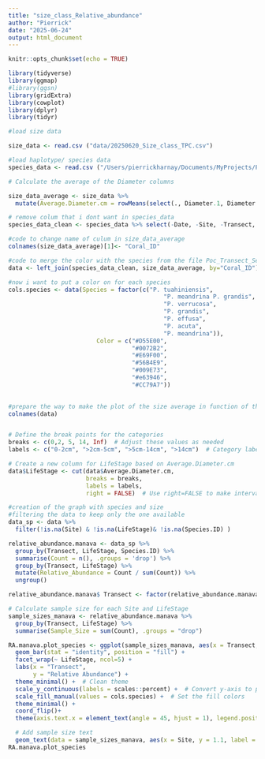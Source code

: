 ```yaml
---
title: "size_class_Relative_abundance"
author: "Pierrick"
date: "2025-06-24"
output: html_document
---
```


```r
knitr::opts_chunk$set(echo = TRUE)
```

```r
library(tidyverse)
library(ggmap)
#library(ggsn)
library(gridExtra)
library(cowplot)
library(dplyr)
library(tidyr)
```

```r
#load size data

size_data <- read.csv ("data/20250620_Size_class_TPC.csv")

#load haplotype/ species data 
species_data <- read.csv ("/Users/pierrickharnay/Documents/MyProjects/Poc_ID/Sanger_Data/Transect_Seqs/Poc_Transect_Seqs.csv")
```

```r
# Calculate the average of the Diameter columns

size_data_average <- size_data %>%
  mutate(Average.Diameter.cm = rowMeans(select(., Diameter.1, Diameter.2, Diameter.3), na.rm = TRUE))

```

```r
# remove colum that i dont want in species_data 
species_data_clean <- species_data %>% select(-Date, -Site, -Transect, -SeqRun, -mtORF.For.Name, -mtORF.Rev.Name, -X20240619.Status, -PocHistone.ID, -Lifestage, -Size)

#code to change name of culum in size_data_average
colnames(size_data_average)[1]<- "Coral_ID"

#code to merge the color with the species from the file Poc_Transect_Seqs 
data <- left_join(species_data_clean, size_data_average, by="Coral_ID")

#now i want to put a color on for each species
cols.species <- data(Species = factor(c("P. tuahiniensis",
                                            "P. meandrina P. grandis",
                                            "P. verrucosa",
                                            "P. grandis",
                                            "P. effusa",
                                            "P. acuta",
                                            "P. meandrina")),
                         Color = c("#D55E00",
                                   "#0072B2",
                                   "#E69F00",
                                   "#56B4E9",
                                   "#009E73",
                                   "#e63946",
                                   "#CC79A7"))
                                   

#prepare the way to make the plot of the size average in function of the species 
colnames(data)


# Define the break points for the categories
breaks <- c(0,2, 5, 14, Inf)  # Adjust these values as needed
labels <- c("0-2cm", ">2cm-5cm", ">5cm-14cm", ">14cm")  # Category labels

# Create a new column for LifeStage based on Average.Diameter.cm
data$LifeStage <- cut(data$Average.Diameter.cm, 
                      breaks = breaks, 
                      labels = labels, 
                      right = FALSE)  # Use right=FALSE to make intervals [a, b)

```

```r
#creation of the graph with species and size 
#filtering the data to keep only the one available 
data_sp <- data %>%
  filter(!is.na(Site) & !is.na(LifeStage)& !is.na(Species.ID) )

relative_abundance.manava <- data_sp %>%
  group_by(Transect, LifeStage, Species.ID) %>%
  summarise(Count = n(), .groups = 'drop') %>%
  group_by(Transect, LifeStage) %>%
  mutate(Relative_Abundance = Count / sum(Count)) %>%
  ungroup()

relative_abundance.manava$ Transect <- factor(relative_abundance.manava$Transect, levels = c("1","2","3", "4", "5","6","7"))

# Calculate sample size for each Site and LifeStage
sample_sizes_manava <- relative_abundance.manava %>%
  group_by(Transect, LifeStage) %>%
  summarise(Sample_Size = sum(Count), .groups = "drop")

RA.manava.plot_species <- ggplot(sample_sizes_manava, aes(x = Transect, y = relative_abundance.manava, fill = Species.ID)) +
  geom_bar(stat = "identity", position = "fill") +
  facet_wrap(~ LifeStage, ncol=5) +
  labs(x = "Transect",
       y = "Relative Abundance") +
  theme_minimal() +  # Clean theme
  scale_y_continuous(labels = scales::percent) +  # Convert y-axis to percentage
  scale_fill_manual(values = cols.species) +  # Set the fill colors
  theme_minimal() +
  coord_flip()+
  theme(axis.text.x = element_text(angle = 45, hjust = 1), legend.position = "top") 

  # Add sample size text
  geom_text(data = sample_sizes_manava, aes(x = Site, y = 1.1, label = Sample_Size),inherit.aes = FALSE, size = 2, vjust = 0, color = "black")
RA.manava.plot_species 


```





